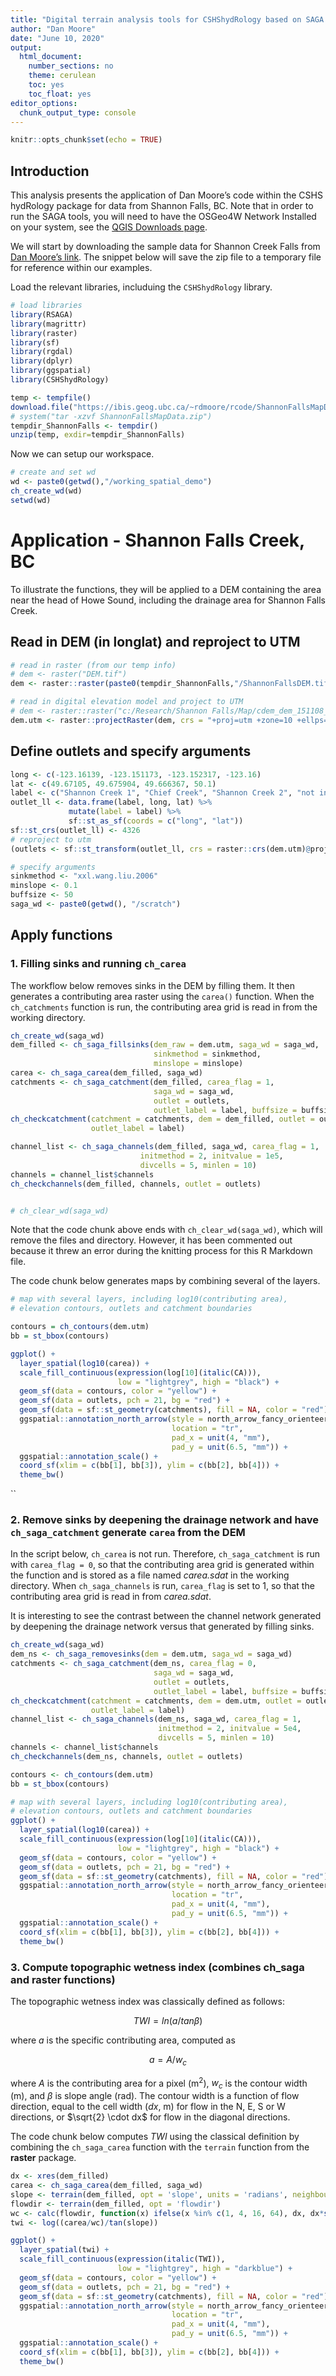 ```yaml
---
title: "Digital terrain analysis tools for CSHShydRology based on SAGA GIS in Shannon Falls"
author: "Dan Moore"
date: "June 10, 2020"
output:
  html_document:
    number_sections: no
    theme: cerulean
    toc: yes
    toc_float: yes
editor_options: 
  chunk_output_type: console
---
```


```r
knitr::opts_chunk$set(echo = TRUE)
```

## Introduction

This analysis presents the application of Dan Moore's code within the CSHS hydRology package for data from Shannon Falls, BC. Note that in order to run the SAGA tools, you will need to have the OSGeo4W Network Installed on your system, see the [QGIS Downloads page](https://qgis.org/en/site/forusers/download.html).

We will start by downloading the sample data for Shannon Creek Falls from [Dan Moore's link]("https://ibis.geog.ubc.ca/~rdmoore/rcode/ShannonFallsMapData.zip"). The snippet below will save the zip file to a temporary file for reference within our examples.

Load the relevant libraries, includuing the `CSHShydRology` library.
```r
# load libraries
library(RSAGA)
library(magrittr)
library(raster)
library(sf)
library(rgdal)
library(dplyr)
library(ggspatial)
library(CSHShydRology)
```

```r
temp <- tempfile()
download.file("https://ibis.geog.ubc.ca/~rdmoore/rcode/ShannonFallsMapData.zip", temp)
# system("tar -xzvf ShannonFallsMapData.zip")
tempdir_ShannonFalls <- tempdir()
unzip(temp, exdir=tempdir_ShannonFalls)
```

Now we can setup our workspace.
```r
# create and set wd
wd <- paste0(getwd(),"/working_spatial_demo")
ch_create_wd(wd)
setwd(wd)
```

# Application - Shannon Falls Creek, BC

To illustrate the functions, they will be applied to a DEM containing the area near the head of Howe Sound, including the drainage area for Shannon Falls Creek.

## Read in DEM (in longlat) and reproject to UTM

```r
# read in raster (from our temp info)
# dem <- raster("DEM.tif") 
dem <- raster::raster(paste0(tempdir_ShannonFalls,"/ShannonFallsDEM.tif"))

# read in digital elevation model and project to UTM
# dem <- raster::raster("c:/Research/Shannon Falls/Map/cdem_dem_151108_134502_tif/cdem_dem_151108_134502.tif")
dem.utm <- raster::projectRaster(dem, crs = "+proj=utm +zone=10 +ellps=WGS84", res = 25, method = "bilinear") 
```


## Define outlets and specify arguments

```r
long <- c(-123.16139, -123.151173, -123.152317, -123.16)
lat <- c(49.67105, 49.675904, 49.666367, 50.1)
label <- c("Shannon Creek 1", "Chief Creek", "Shannon Creek 2", "not in dem")
outlet_ll <- data.frame(label, long, lat) %>%
             mutate(label = label) %>%
             sf::st_as_sf(coords = c("long", "lat"))
sf::st_crs(outlet_ll) <- 4326
# reproject to utm
(outlets <- sf::st_transform(outlet_ll, crs = raster::crs(dem.utm)@projargs))

# specify arguments 
sinkmethod <- "xxl.wang.liu.2006"
minslope <- 0.1
buffsize <- 50
saga_wd <- paste0(getwd(), "/scratch")
```

## Apply functions 

### 1. Filling sinks and running `ch_carea`

The workflow below removes sinks in the DEM by filling them. It then generates a contributing area raster using the `carea()` function. When the `ch_catchments` function is run, the contributing area grid is read in from the working directory. 

```r
ch_create_wd(saga_wd)
dem_filled <- ch_saga_fillsinks(dem_raw = dem.utm, saga_wd = saga_wd, 
                                sinkmethod = sinkmethod, 
                                minslope = minslope)
carea <- ch_saga_carea(dem_filled, saga_wd)
catchments <- ch_saga_catchment(dem_filled, carea_flag = 1,
                                saga_wd = saga_wd,
                                outlet = outlets, 
                                outlet_label = label, buffsize = buffsize)
ch_checkcatchment(catchment = catchments, dem = dem_filled, outlet = outlets,
                  outlet_label = label)
```

```r
channel_list <- ch_saga_channels(dem_filled, saga_wd, carea_flag = 1, 
                             initmethod = 2, initvalue = 1e5,
                             divcells = 5, minlen = 10)
channels = channel_list$channels
ch_checkchannels(dem_filled, channels, outlet = outlets)


# ch_clear_wd(saga_wd)
```

Note that the code chunk above ends with `ch_clear_wd(saga_wd)`, which will remove the files and directory. However, it has been commented out because it threw an error during the knitting process for this R Markdown file.

The code chunk below generates maps by combining several of the layers.

```r
# map with several layers, including log10(contributing area),
# elevation contours, outlets and catchment boundaries

contours = ch_contours(dem.utm)
bb = st_bbox(contours)

ggplot() +
  layer_spatial(log10(carea)) +
  scale_fill_continuous(expression(log[10](italic(CA))), 
                        low = "lightgrey", high = "black") +
  geom_sf(data = contours, color = "yellow") +
  geom_sf(data = outlets, pch = 21, bg = "red") +
  geom_sf(data = sf::st_geometry(catchments), fill = NA, color = "red") +
  ggspatial::annotation_north_arrow(style = north_arrow_fancy_orienteering, 
                                    location = "tr",
                                    pad_x = unit(4, "mm"), 
                                    pad_y = unit(6.5, "mm")) +
  ggspatial::annotation_scale() +
  coord_sf(xlim = c(bb[1], bb[3]), ylim = c(bb[2], bb[4])) +
  theme_bw()
```
``

### 2. Remove sinks by deepening the drainage network and have `ch_saga_catchment` generate `carea` from the DEM

In the script below, `ch_carea` is not run. Therefore, `ch_saga_catchment` is run with `carea_flag = 0`, so that the contributing  area grid is generated within the function and is stored as a file named *carea.sdat* in the working directory. When `ch_saga_channels` is run, `carea_flag` is set to 1, so that the contributing area grid is read in from *carea.sdat*.

It is interesting to see the contrast between the channel network generated by deepening the drainage network versus that generated by filling sinks.

```r
ch_create_wd(saga_wd)
dem_ns <- ch_saga_removesinks(dem = dem.utm, saga_wd = saga_wd)
catchments <- ch_saga_catchment(dem_ns, carea_flag = 0,
                                saga_wd = saga_wd,
                                outlet = outlets, 
                                outlet_label = label, buffsize = buffsize)
ch_checkcatchment(catchment = catchments, dem = dem.utm, outlet = outlets,
                  outlet_label = label)
channel_list <- ch_saga_channels(dem_ns, saga_wd, carea_flag = 1, 
                                 initmethod = 2, initvalue = 5e4,
                                 divcells = 5, minlen = 10)
channels <- channel_list$channels
ch_checkchannels(dem_ns, channels, outlet = outlets)

contours <- ch_contours(dem.utm)
bb = st_bbox(contours)
```

```r
# map with several layers, including log10(contributing area),
# elevation contours, outlets and catchment boundaries
ggplot() +
  layer_spatial(log10(carea)) +
  scale_fill_continuous(expression(log[10](italic(CA))), 
                        low = "lightgrey", high = "black") +
  geom_sf(data = contours, color = "yellow") +
  geom_sf(data = outlets, pch = 21, bg = "red") +
  geom_sf(data = sf::st_geometry(catchments), fill = NA, color = "red") +
  ggspatial::annotation_north_arrow(style = north_arrow_fancy_orienteering, 
                                    location = "tr",
                                    pad_x = unit(4, "mm"), 
                                    pad_y = unit(6.5, "mm")) +
  ggspatial::annotation_scale() +
  coord_sf(xlim = c(bb[1], bb[3]), ylim = c(bb[2], bb[4])) +
  theme_bw()

```


### 3. Compute topographic wetness index (combines ch_saga and **raster** functions)

The topographic wetness index was classically defined as follows:

$$   TWI = ln(a/tan \beta) $$

where $a$ is the specific contributing area, computed as

$$   a = A/w_c $$

where $A$ is the contributing area for a pixel (m^2^), $w_c$ is the contour width (m), and $\beta$ is slope angle (rad). The contour width is a function of flow direction, equal to the cell width ($dx$, m) for flow in the N, E, S or W directions, or $\sqrt{2} \cdot dx$ for flow in the diagonal directions.

The code chunk below computes $TWI$ using the classical definition by combining the `ch_saga_carea` function with the `terrain` function from the **raster** package.

```r
dx <- xres(dem_filled)
carea <- ch_saga_carea(dem_filled, saga_wd)
slope <- terrain(dem_filled, opt = 'slope', units = 'radians', neighbours = 8)
flowdir <- terrain(dem_filled, opt = 'flowdir')
wc <- calc(flowdir, function(x) ifelse(x %in% c(1, 4, 16, 64), dx, dx*sqrt(2)))
twi <- log((carea/wc)/tan(slope))

ggplot() +
  layer_spatial(twi) +
  scale_fill_continuous(expression(italic(TWI)), 
                        low = "lightgrey", high = "darkblue") +
  geom_sf(data = contours, color = "yellow") +
  geom_sf(data = outlets, pch = 21, bg = "red") +
  geom_sf(data = sf::st_geometry(catchments), fill = NA, color = "red") +
  ggspatial::annotation_north_arrow(style = north_arrow_fancy_orienteering, 
                                    location = "tr",
                                    pad_x = unit(4, "mm"), 
                                    pad_y = unit(6.5, "mm")) +
  ggspatial::annotation_scale() +
  coord_sf(xlim = c(bb[1], bb[3]), ylim = c(bb[2], bb[4])) +
  theme_bw()
```

